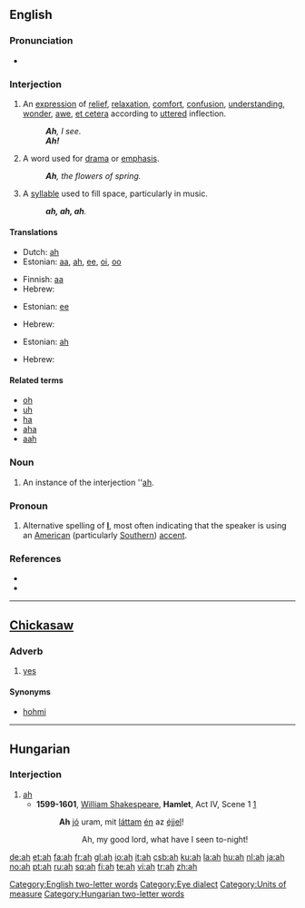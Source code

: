 {{wikipedia}}
{{also|Ah|AH|aH|ah-|áh|äh|aah|ahh}}
==English==

===Pronunciation===
* {{audio|en-us-ah.ogg|Audio (US)}}
*: {{rhymes|ɑː}}

===Interjection===
{{en-intj}}

# An [[expression]] of [[relief]], [[relaxation]], [[comfort]], [[confusion]], [[understanding]], [[wonder]], [[awe]], [[et cetera]] according to [[uttered]] inflection.
#: '''''Ah''', I see.''
#: '''''Ah!'''''
# A word used for [[drama]] or [[emphasis]].
#: '''''Ah''', the flowers of spring.''
# A [[syllable]] used to fill space, particularly in music.
#: '''''ah, ah, ah'''.''

====Translations====
{{trans-top|an expression}}
* Dutch: [[ah]]
* Estonian: [[aa]], [[#Estonian|ah]], [[ee]], [[oi]], [[oo]]
{{trans-mid}}
* Finnish: [[aa]]
* Hebrew: {{he-translation|אבוי|avoy}}
{{trans-bottom}}

{{trans-top|word to fill space}}
* Estonian: [[ee]]
{{trans-mid}}
* Hebrew: {{he-translation|אבוי|avoy}}
{{trans-bottom}}

{{trans-top|word used for drama}}
* Estonian: [[#Estonian|ah]]
{{trans-mid}}
* Hebrew: {{he-translation|אבוי|avoy}}
{{trans-bottom}}

====Related terms====
* [[oh]]
* [[uh]]
* [[ha]]
* [[aha]]
* [[aah]]

===Noun===
{{en-noun}}

# An instance of the interjection ''[[ah#Interjection|ah]].

===Pronoun===
{{en-pron|desc=personal pronoun|plural|we|possessive adjective|mah}}

# {{context|nonstandard|slang}} Alternative spelling of '''[[I#Pronoun|I]]''', most often indicating that the speaker is using an [[American]] (particularly [[Southern]]) [[accent]].

===References===
* {{R:American Heritage 2000|ah}}
* {{R:Dictionary.com|ah}}

[[Category:English two-letter words]]
[[Category:Eye dialect]]
[[Category:Units of measure]]

----

==[[Chickasaw]]==

===Adverb===
{{infl|cic|adverb}}

# [[yes]]

====Synonyms====
* [[hohmi]]

----

==Hungarian==

===Interjection===
{{infl|hu|interjection}}

# [[ah#English|ah]]
#* '''1599-1601''', [[w:William Shakespeare|William Shakespeare]], '''Hamlet''', Act IV, Scene 1 [http://hu.wikisource.org/wiki/Hamlet/Negyedik_felvon%C3%A1s,_1._sz%C3%ADn]
#*:'''Ah''' [[jó]] uram, mit [[lát]]tam [[én]] az [[éjjel]]!
#*::Ah, my good lord, what have I seen to-night! 

[[Category:Hungarian two-letter words]]

[[de:ah]]
[[et:ah]]
[[fa:ah]]
[[fr:ah]]
[[gl:ah]]
[[io:ah]]
[[it:ah]]
[[csb:ah]]
[[ku:ah]]
[[la:ah]]
[[hu:ah]]
[[nl:ah]]
[[ja:ah]]
[[no:ah]]
[[pt:ah]]
[[ru:ah]]
[[sq:ah]]
[[fi:ah]]
[[te:ah]]
[[vi:ah]]
[[tr:ah]]
[[zh:ah]]
